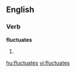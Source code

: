 
==English==

===Verb===
'''fluctuates'''

# {{third-person singular of|[[fluctuate]]}}

[[hu:fluctuates]]
[[vi:fluctuates]]